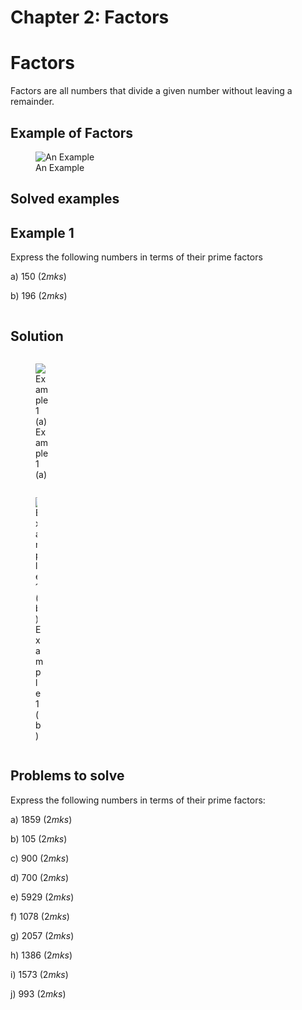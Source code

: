 # Chapter 2: Factors

# Factors {.unnumbered}

Factors are all numbers that divide a given number without leaving a remainder.

::: {.callout-note collapse="false"}
## Example of Factors

![An Example](Factor_Table.png)
:::

## Solved examples

::: {.callout-note collapse="false"}
## Example 1

Express the following numbers in terms of their prime factors

a\) 150 $(2mks)$

b\) 196 $(2mks)$
:::

::: columns
::: {.callout-caution collapse="true"}
## Solution

::: {.column width="55%"}
![Example 1 (a)](Factor_Ex1_a.png)
:::

::: {.column width="45%"}
![Example 1 (b)](Factor_Ex1_b.png)
:::
:::
:::

::: {.callout-note collapse="false}
## Problems to solve

Express the following numbers in terms of their prime factors:

a\)  1859 	  \hspace{11.2cm}                                       	$(2mks)$

b\) 105               \hspace{11.4cm}                                      $(2mks)$

c\) 900 \hspace{11.4cm}   $(2mks)$

d\) 700    \hspace{11.4cm} $(2mks)$

e\) 5929 \hspace{11.4cm}    $(2mks)$

f\) 1078    \hspace{11.4cm}  $(2mks)$

g\) 2057   \hspace{11.4cm}    $(2mks)$

h\) 1386     \hspace{11.4cm}  $(2mks)$

i\) 1573    \hspace{11.4cm}     $(2mks)$

j\) 993       \hspace{11.4cm}   $(2mks)$


:::


